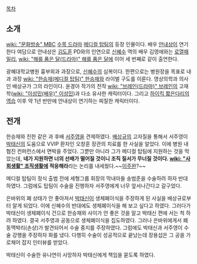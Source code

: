 [[목차]]
== 소개 ==
[[wiki: "문화방송" MBC]] [[수목 드라마]] [[메디컬 탑팀]]의 등장 인물이다. 배우 [[안내상]]이 연기한다 여담으로 안내상은 [[김도훈]] PD와의 인연으로 [[신혜수]] 역의 배우 김영애와는 [[로열패밀리]], [[wiki: "해를 품은 달(드라마)" 해를 품은 달]]에 이어 세 번째로 같이 출연한다.

광혜대학교병원 흉부외과 과장으로, [[신혜수]]의 심복이다. 한편으로는 병원장을 목표로 내과 과장 [[wiki: "한승재(메디컬 탑팀)" 한승재]]와 라이벌 구도를 이룬다. 영상의학과 의사인 배상규가 그의 라인이다. 윤경아 작가의 전작 [[wiki: "브레인(드라마)" 브레인]]의 고재학([[wiki: "이성민(배우)" 이성민]])과 다소 유사한 캐릭터이다. 그리고 [[하이킥 짧은다리의 역습]] 이후 약 1년 반만에 안내상이 연기하는 찌질한 캐릭터이다.

== 전개 ==
한승재와 친한 같은 과 후배 [[서주영(메디컬 탑팀)|서주영]]을 견제하였다. [[배상규]]의 고자질을 통해서 서주영이 [[박태신]]의 도움으로 VVIP 환자인 오창훈 장관의 치료를 한 사실을 알았다. 이에 병원 내 협진 컨퍼런스에서 면박을 주었다. 그뿐만 아니라 그가 메디컬 탑팀에 지원하는 것을 막았는데, '''네가 지원하면 너의 선배가 떨어질 것이니 조직 질서가 무너질 것이다. [[wiki: "사회생활" 조직생활]]에 적응해라'''라는 논리를 내세웠다.~~[[이주완]]?~~

메디컬 탑팀이 정식 출범 전에 세형그룹 회장의 막내아들 송범준을 수술하려 하자 반대하였다. 그럼에도 탑팀이 수술을 진행하자 서주영에게 너무 앞서나간다고 갈구었다.

은바위의 폐 상태가 안 좋아져서 [[박태신]]이 생체폐이식을 주장하게 된 사실을 배상규로부터 알게 되었다. 이에 신혜수의 반대에도 생체폐이식을 해 보고 싶다고 하였다. 그러다가 박태신이 생체폐이식 건으로 한승재와 사이가 안 좋은 것을 알고 박태신 편에 서는 척 하려 하였다. 결국 서주영과 공동으로 생체폐이식을 집도하였다. 그러나 은바위에게서 폐동맥박리(손상)가 발견되어서 수술 중지를 주장하였다. 그럼에도 박태신과 서주영이 수술 강행을 주장하자 화를 냈다. 다행히 수술이 성공적으로 끝났는데 장용섭은 그 공을 가로채어 잡지 인터뷰를 받았다.

박태신이 수술한 유나연이 사망하자 박태신에게 책임을 묻도록 하였다.
